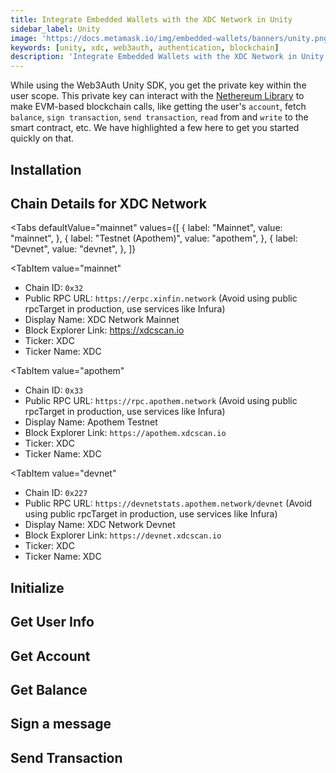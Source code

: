 ```yaml
---
title: Integrate Embedded Wallets with the XDC Network in Unity
sidebar_label: Unity
image: 'https://docs.metamask.io/img/embedded-wallets/banners/unity.png'
keywords: [unity, xdc, web3auth, authentication, blockchain]
description: 'Integrate Embedded Wallets with the XDC Network in Unity | Embedded Wallets'
---
```



<SEO
  title="Integrate Embedded Wallets with the XDC Network in Unity"
  description="Integrate Embedded Wallets with the XDC Network in Unity | Embedded Wallets"
  image="https://docs.metamask.io/img/embedded-wallets/banners/xdc.png"
  slug="/embedded-wallets/connect-blockchain/evm/xdc/unity"
/>

While using the Web3Auth Unity SDK, you get the private key within the user scope. This private key can interact with the [Nethereum Library](https://nethereum.com/) to make EVM-based blockchain calls, like getting the user's `account`, fetch `balance`, `sign transaction`, `send transaction`, `read` from and `write` to the smart contract, etc. We have highlighted a few here to get you started quickly on that.

## Installation

<InstallationSnippet />

## Chain Details for XDC Network

<Tabs
 defaultValue="mainnet"
  values={[
    { label: "Mainnet", value: "mainnet", },
    { label: "Testnet (Apothem)", value: "apothem", },
    { label: "Devnet", value: "devnet", },
  ]}
>
<TabItem
  value="mainnet"
>

- Chain ID: `0x32`
- Public RPC URL: `https://erpc.xinfin.network` (Avoid using public rpcTarget in production, use services like Infura)
- Display Name: XDC Network Mainnet
- Block Explorer Link: https://xdcscan.io
- Ticker: XDC
- Ticker Name: XDC

</TabItem>

<TabItem
  value="apothem"
>

- Chain ID: `0x33`
- Public RPC URL: `https://rpc.apothem.network` (Avoid using public rpcTarget in production, use services like Infura)
- Display Name: Apothem Testnet
- Block Explorer Link: `https://apothem.xdcscan.io`
- Ticker: XDC
- Ticker Name: XDC

</TabItem>

<TabItem
  value="devnet"
>

- Chain ID: `0x227`
- Public RPC URL: `https://devnetstats.apothem.network/devnet` (Avoid using public rpcTarget in production, use services like Infura)
- Display Name: XDC Network Devnet
- Block Explorer Link: `https://devnet.xdcscan.io`
- Ticker: XDC
- Ticker Name: XDC

</TabItem>
</Tabs>

## Initialize

<InitialisationSnippet />

## Get User Info

<UserInfoSnippet />

## Get Account

<GetAccountSnippet />

## Get Balance

<GetBalanceSnippet />

## Sign a message

<SignMessageSnippet />

## Send Transaction

<SendTransactionSnippet />
